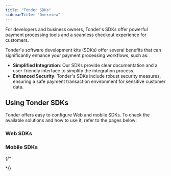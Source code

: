 ```yaml
---
title: "Tonder SDKs"
sidebarTitle: "Overview"
---
```


For developers and business owners, Tonder's SDKs offer powerful payment processing tools and a seamless checkout experience for customers.

Tonder's software development kits (SDKs) offer several benefits that can significantly enhance your payment processing workflows, such as:

- **Simplified Integration**: Our SDKs provide clear documentation and a user-friendly interface to simplify the integration process.
- **Enhanced Security**: Tonder's SDKs include robust security measures, ensuring a safe payment transaction environment for sensitive customer data.

## Using Tonder SDKs

Tonder offers easy to configure Web and mobile SDKs. To check the available solutions and how to use it, refer to the pages below:

### Web SDKs

<CardGroup cols={1}>
  <Card title="JS SDK" icon="js" href="./web/js-sdk">
  </Card>
</CardGroup>
  
### Mobile SDKs

<CardGroup cols={1}>
  <Card title="Ionic SDK Lite" icon="mobile" href="./mobile/ionic-sdk-lite">
  </Card>
</CardGroup>

{/* <CardGroup>
  <Card title="Web SDKs" icon="globe" href="./js-sdk">
  </Card>

  <Card title="Mobile SDKs" icon="mobile" href="./ionic-sdk-lite">
  </Card>
</CardGroup> */}

